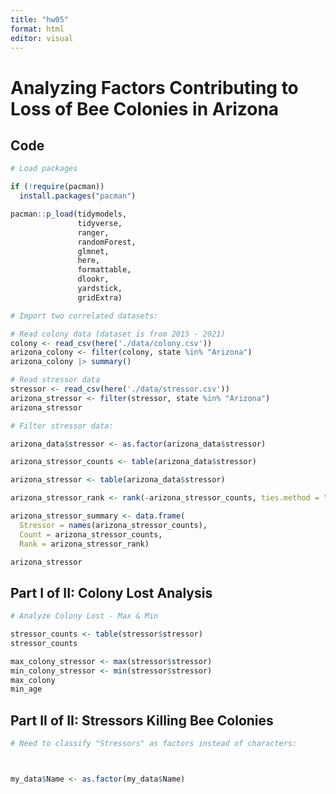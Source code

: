 ```yaml
---
title: "hw05"
format: html
editor: visual
---
```


# Analyzing Factors Contributing to Loss of Bee Colonies in Arizona

## Code

```r

# Load packages

if (!require(pacman))
  install.packages("pacman")

pacman::p_load(tidymodels,
               tidyverse,
               ranger,
               randomForest,
               glmnet,
               here,
               formattable,
               dlookr,
               yardstick,
               gridExtra)
```

```r

# Import two correlated datasets: 

# Read colony data (dataset is from 2015 - 2021)
colony <- read_csv(here('./data/colony.csv'))
arizona_colony <- filter(colony, state %in% "Arizona")
arizona_colony |> summary()

# Read stressor data
stressor <- read_csv(here('./data/stressor.csv'))
arizona_stressor <- filter(stressor, state %in% "Arizona")
arizona_stressor
```

```r

# Filter stressor data: 

arizona_data$stressor <- as.factor(arizona_data$stressor)

arizona_stressor_counts <- table(arizona_data$stressor)

arizona_stressor <- table(arizona_data$stressor)

arizona_stressor_rank <- rank(-arizona_stressor_counts, ties.method = "min")

arizona_stressor_summary <- data.frame(
  Stressor = names(arizona_stressor_counts),
  Count = arizona_stressor_counts,
  Rank = arizona_stressor_rank)

arizona_stressor
```

## Part I of II: Colony Lost Analysis

```r

# Analyze Colony Lost - Max & Min 

stressor_counts <- table(stressor$stressor)
stressor_counts

max_colony_stressor <- max(stressor$stressor)
min_colony_stressor <- min(stressor$stressor)
max_colony
min_age
```

## Part II of II: Stressors Killing Bee Colonies

```r

# Need to classify "Stressors" as factors instead of characters:



my_data$Name <- as.factor(my_data$Name)
```
